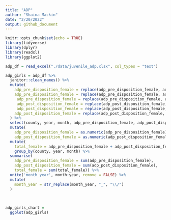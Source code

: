 ```yaml
---
title: "ADP"
author: "Shaina Mackin"
date: "2/20/2022"
output: github_document
---
```


```r
knitr::opts_chunk$set(echo = TRUE)
library(tidyverse)
library(dplyr)
library(readxl)
library(ggplot2)
```

```r
adp_df = read_excel("./data/juvenile_adp.xlsx", col_types = "text") 
```

```r
adp_girls = adp_df %>%
  janitor::clean_names() %>%
  mutate(
    adp_pre_disposition_female = replace(adp_pre_disposition_female, adp_pre_disposition_female == "D", 0),
    adp_pre_disposition_female = replace(adp_pre_disposition_female, adp_pre_disposition_female == "d", 0),
     adp_pre_disposition_female = replace(adp_pre_disposition_female, adp_pre_disposition_female == "u", 0),
     adp_post_disposition_female = replace(adp_post_disposition_female, adp_post_disposition_female == "D", 0),
     adp_post_disposition_female = replace(adp_post_disposition_female, adp_post_disposition_female == "d", 0),
    adp_post_disposition_female = replace(adp_post_disposition_female, adp_post_disposition_female == "u", 0),
  ) %>%
  select(county, year, month, adp_pre_disposition_female, adp_post_disposition_female) %>%
  mutate(
    adp_pre_disposition_female = as.numeric(adp_pre_disposition_female),
    adp_post_disposition_female = as.numeric(adp_post_disposition_female)) %>%
  mutate(
    total_female = adp_pre_disposition_female + adp_post_disposition_female) %>%
    group_by(county, year, month) %>%
  summarise(
    adp_pre_disposition_female = sum(adp_pre_disposition_female),
    adp_post_disposition_female = sum(adp_post_disposition_female),
    total_female = sum(total_female)) %>%
  unite('month_year', month:year, remove = FALSE) %>%
  mutate(
    month_year = str_replace(month_year, "_", "\\/")
  ) 
  
  
```

```r

adp_girls_chart = 
  ggplot(adp_girls)
```

